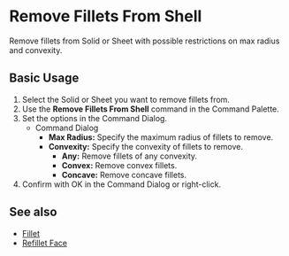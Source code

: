 
# Remove Fillets From Shell

<Reference shortcut="" command="Remove Fillets From Shell" button="" />


Remove fillets from Solid or Sheet with possible restrictions on max radius and convexity.

## Basic Usage

1. Select the Solid or Sheet you want to remove fillets from.
2. Use the **Remove Fillets From Shell** command in the Command Palette.
3. Set the options in the Command Dialog.
    - <Kst>Command Dialog</Kst>
        - **Max Radius:** Specify the maximum radius of fillets to remove.
        - **Convexity:** Specify the convexity of fillets to remove.
            - **Any:** Remove fillets of any convexity.
            - **Convex:** Remove convex fillets.
            - **Concave:** Remove concave fillets.
4. Confirm with OK in the Command Dialog or right-click.

<VideoPlayer fileName="remove-fillets-from-shell"/>

## See also
- [Fillet](fillet)
- [Refillet Face](refillet-face)